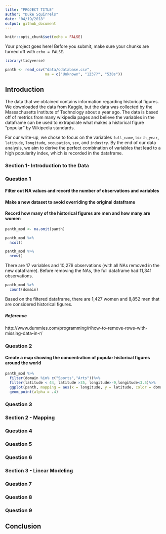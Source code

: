 ```yaml
---
title: "PROJECT TITLE"
author: "Duke Squirrels"
date: "04/19/2018"
output: github_document
---
```


```r
knitr::opts_chunk$set(echo = FALSE)
```

Your project goes here! Before you submit, make sure your chunks are turned off with `echo = FALSE`. 

```r
library(tidyverse)
```

```r
panth <- read_csv("data/cdatabase.csv",
                  na = c("Unknown", "1237?", "530s"))
```

## Introduction

The data that we obtained contains information regarding historical figures. We downloaded the data from Kaggle, but the data was collected by the Massachusetts Institute of Technology about a year ago. The data is based off of metrics from many wikipedia pages and believe the variables in the dataframe can be used to extrapolate what makes a historical figure "popular" by Wikipedia standards. 

For our write-up, we chose to focus on the variables `full_name`, `birth_year`, `latitude`, `longitude`, `occupation`, `sex`, and `industry`. By the end of our data analysis, we aim to derive the perfect combination of variables that lead to a high popularity index, which is recorded in the dataframe.

### Section 1- Introduction to the Data

### Question 1

#### Filter out NA values and record the number of observations and variables 
#### Make a new dataset to avoid overriding the original dataframe
#### Record how many of the historical figures are men and how many are women

```r
panth_mod <- na.omit(panth)

panth_mod %>%
  ncol()

panth_mod %>%
  nrow()
```

There are 17 variables and 10,279 observations (with all NAs removed in the new dataframe). Before removing the NAs, the full dataframe had 11,341 observations.

```r
panth_mod %>%
  count(domain)
```

Based on the filtered dataframe, there are 1,427 women and 8,852 men that are considered historical figures. 

##### Reference

http://www.dummies.com/programming/r/how-to-remove-rows-with-missing-data-in-r/

### Question 2

#### Create a map showing the concentration of popular historical figures around the world

```r
panth_mod %>%
  filter(domain %in% c("Sports","Arts"))%>%
  filter(latitude < 44, latitude >35, longitude>-9,longitude<3.5)%>%
  ggplot(panth, mapping = aes(x = longitude, y = latitude, color = domain)) +
  geom_point(alpha = .4)
```

### Question 3

### Section 2 - Mapping

### Question 4

### Question 5

### Question 6

### Section 3 - Linear Modeling

### Question 7

### Question 8

### Question 9

## Conclusion
